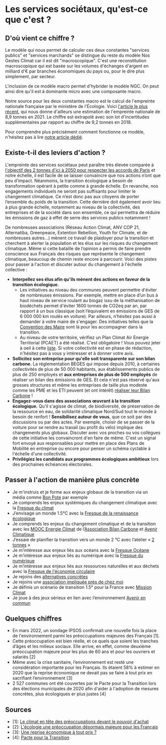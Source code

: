 # **Les services sociétaux, qu'est-ce que c'est ?**

## D'où vient ce chiffre ?

Le modèle qui nous permet de calculer ces deux constantes "services publics" et "services marchands" se distingue du reste du modèle Nos Gestes Climat car il est dit "macroscopique". C'est une reconstitution macroscopique qui est basée sur les volumes d'échanges d'argent en milliard d'€ par branches économiques du pays ou, pour le dire plus simplement, par secteur.

L'inclusion de ce modèle macro permet d'hybrider le modèle NGC. On peut ainsi dire qu'il est à dominante micro avec une composante macro.

Notre source pour les deux constantes macro est le calcul de l'empreinte nationale française par le ministère de l'Écologie. Voici [l'article le plus récent](https://www.statistiques.developpement-durable.gouv.fr/lempreinte-carbone-de-la-france-de-1995-2021), qui nous donne d'ailleurs une estimation de l'empreinte nationale de 8,9 tonnes en 2021. Le chiffre est extrapolé avec son lot d'incertitudes supplémentaires par rapport au chiffre de 9,2 tonnes en 2018.

Pour comprendre plus précisément comment fonctionne ce modèle, n'hésitez pas à lire [notre article dédié](https://nosgestesclimat.fr/nouveaut%C3%A9s/l'empreinte-climat%20des%20%22services%20soci%C3%A9taux%22).

## Existe-t-il des leviers d'action ?

L'empreinte des services sociétaux peut paraître très élevée comparée à [l'objectif des 2 tonnes d'ici à 2050 pour respecter les accords de Paris](https://nosgestesclimat.fr/blog/budget) et notre échelle, il est facile de se laisser convaincre que nos actions n’ont que peu d’impact. Néanmoins, la transition écologique a besoin de transformation opérant à petite comme à grande échelle. En revanche, nos engagements individuels ne seront pas suffisants pour limiter le changement climatique. Ce n’est donc pas aux citoyens de porter l’ensemble du poids de la transition. Cette dernière doit également avoir lieu à plus grande échelle, notamment au niveau de la collectivité, des entreprises et de la société dans son ensemble, ce qui permettra de réduire les émissions de gaz à effet de serre des services publics notamment !

De nombreuses associations (Réseau Action Climat, ANV COP 21, Alternatiba, Greenpeace, Extention Rebellion, Youth for Climate, et de nombreuses autres…) mènent ce travail de plaidoyer pour la transition et cherchent à alerter la population et les élus sur les risques du changement climatique. Même si cette bataille de l’opinion a permis de faire prendre conscience aux Français des risques que représente le changement climatique, beaucoup de chemin reste encore à parcourir. Voici des pistes pour passer à l'action et discuter autour du changement à l'échelle collective :

- **Interpellez ses élus afin qu'ils mènent des actions en faveur de la transition écologique.**
  - Les initiatives au niveau des communes peuvent permettre d'éviter de nombreuses émissions. Par exemple, mettre en place d’un bus à haut niveau de service roulant au biogaz issu de la méthanisation de biodéchets permet d'éviter 1600 tonnes de CO2eq par an, par rapport à un bus classique (soit l’équivalent en émissions de GES de 6 000 000 km roulés en voiture). Par ailleurs, n’hésitez pas aussi à demander à votre maire de s'engager. Des initiatives telles que la [Convention des Maire](https://www.conventiondesmaires.eu/fr/) sont là pour les accompagner dans la transition.
  - Au niveau de votre territoire, vérifiez un Plan Climat Air Energie Territorial (PCAET) a été réalisé. C'est obligatoire ! Vous pouvez jeter à oeil à cette [liste](https://www.ecologie.gouv.fr/sites/default/files/PCAET%20non%20lance%CC%81s_mars_2020.pdf). Si votre collectivité est en phase de rédaction, n'hésitez pas à vous y intéresser et à donner votre avis.
- **Sollicitez son entreprise pour qu'elle soit transparente sur son bilan carbone.** La réglementation BEGES qui impose depuis 2010, à certaines collectivités de plus de 50 000 habitants, aux établissements publics de plus de 250 employés et **aux entreprises de plus de 500 employés** de réaliser un bilan des émissions de GES. Et cela n'est pas réservé qu'aux grosses structures et même les entreprises de taille plus modeste comme les PME et les ETI peuvent (et ont intérêt) [réaliser leur Bilan Carbone](https://www.associationbilancarbone.fr/les-solutions/) !
- **Engagez-vous dans des associations œuvrant à la transition écologique.** Qu'il s'agisse de climat, de biodiversité, de préservation de la ressource en eau, de solidarité climatique Nord/Sud tout le monde à besoin de renfort ! **Sensibilisez autour de vous**, que ce soit par des discussions ou par des actes. Par exemple, choisir de se passer de la voiture pour se rendre au travail (au profit du vélo) implique des changements plus globaux. Discuter avec vos proches ou vos collègues de cette initiative les convaincront d'en faire de même. C'est un signal fort envoyé aux responsables pour mettre en place des Plans de Mobilité en entreprise ou encore pour penser un schéma cyclable à l'échelle d'une collectivité.
- **Privilégiez les candidats aux programmes écologiques ambitieux** lors des prochaines échéances électorales.

## Passer à l'action de manière plus concrète

- Je m'instruis et je forme aux enjeux globaux de la transition via un média comme [Bon Pote](https://bonpote.com/) par exemple
- Je comprends les enjeux systémiques du changement climatique avec la [Fresque du climat](https://fresqueduclimat.org/)
- J’envisage un monde 1.5°C avec la [Fresque de la renaissance écologique](https://www.renaissanceecologique.fr/)
- Je comprends les enjeux du changement climatique et de la transition avec les [MOOC Energie Climat](https://www.youtube.com/user/AvenirClimatique/playlists?view=50&sort=dd&shelf_id=5) de l’[Association Bilan Carbone](https://www.associationbilancarbone.fr/) et [Avenir Climatique](https://avenirclimatique.org/)
- J’essaie de planifier la transition vers un monde 2 °C avec l’atelier « [2 tonnes](https://www.2tonnes.org/) »
- Je m’intéresse aux enjeux liés aux océans avec la [Fresque Océane](https://fresqueoceane.com/)
- Je m’intéresse aux enjeux liés au numérique avec la [Fresque du numérique](https://www.fresquedunumerique.org/)
- Je m’intéresse aux enjeux liés aux ressources naturelles et aux déchets avec la [Fresque de l'économie circulaire](https://www.lafresquedeleconomiecirculaire.com/)
- Je rejoins des [alternatives concrètes](https://alternatiba.eu/une-nouvelle-plateforme-pour-promouvoir-la-transition/)
- Je rejoins une [association impliquée près de chez moi](https://reseauactionclimat.org/association/associations-membres/)
- Je définis un scénario de transition 1.5° pour la France avec [Mission Climat](http://mission-climat.io/)
- Je joue à des jeux sérieux en lien avec l’environnement [Avenir en commun](https://enjeuxcommuns.fr/)

## Quelques chiffres

- En mars 2022, un sondage IPSOS confirmait une nouvelle fois la place de l'environnement parmi les préoccupations majeures des Français [1].
- Cette préoccupation est bien réelle, et ce quels que soient les tranches d’âges et les milieux sociaux. Elle arrive, en effet, comme deuxième préoccupation majeure pour les plus de 60 ans et pour les ouvriers et salariés [2]
- Même avec la crise sanitaire, l’environnement est resté une considération importante pour les Français. Ils étaient 58% à estimer en 2020 que la reprise économique ne devait pas se faire à tout prix en sacrifiant l’environnement [3]
- 2 527 communes ont été couvertes par le Pacte pour la Transition lors des élections municipales de 2020 afin d'aider à l'adoption de mesures concrètes, plus écologiques er plus justes [4]

## Sources

- [1]: [Le climat en tête des préoccupations devant le pouvoir d'achat](https://www.ipsos.com/fr-fr/presidentielle-2022/enquete-electorale-vague-7)
- [2]: [L'écologie une préoccupation désormais majeure pour les Français](https://www.lemonde.fr/politique/article/2019/09/16/l-ecologie-une-preoccupation-desormais-majeure-pour-les-francais_5510924_823448.html)
- [3]: [Une reprise économique à tout prix ?](https://www.ipsos.com/fr-fr/58-des-francais-estiment-que-la-reprise-economique-ne-doit-pas-se-faire-tout-prix-en-sacrifiant)
- [4]: [Pacte pour la Transition](https://www.pacte-transition.org/#welcome)
